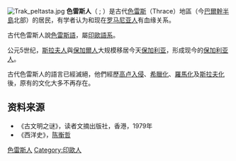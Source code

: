 {{Citation style}}
[[File:Trak_peltasta.jpg|thumb]]
'''色雷斯人'''（{{lang-en|Thracians}} ; {{lang-la|Thraci}}）是古代[[色雷斯|色雷斯]]（Thrace）地區（今[[巴爾幹半島|巴爾幹半島]]北部）的居民，有学者认为和现在[[罗马尼亚人|罗马尼亚人]]有血缘关系。

古代色雷斯人說[[色雷斯語|色雷斯語]]，屬[[印歐語系|印歐語系]]。

公元5世纪，[[斯拉夫人|斯拉夫人]]與[[保加爾人|保加爾人]]大规模移居今天[[保加利亚|保加利亚]]，形成现今的[[保加利亚人|保加利亚人]]。

古代色雷斯人的語言已經滅絕，他們經歷[[高卢入侵巴尔干|高卢入侵]]、[[希臘化|希臘化]]、[[羅馬化|羅馬化]]及[[俄羅斯化|斯拉夫化]]後，原有的文化大多不再存在。

== 资料来源 ==
* 《古文明之谜》，读者文摘出版社，香港，1979年
* 《西洋史》，[[陈衡哲|陈衡哲]]

{{Authority control}}

[[Category:色雷斯人|]]
[[Category:印歐人|Category:印歐人]]